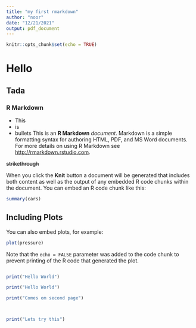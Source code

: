 ```yaml
---
title: "my first rmarkdown"
author: "noor"
date: "12/21/2021"
output: pdf_document
---
```


```r
knitr::opts_chunk$set(echo = TRUE)
```
# Hello
## Tada
### R Markdown
- This  
- is  
- bullets
This is an **R Markdown** *document*. Markdown is   a simple formatting syntax for authoring HTML, PDF, and MS Word documents. For more details on using R Markdown see <http://rmarkdown.rstudio.com>.

~~strikethrough~~


When you click the **Knit** button a document will be generated that includes both content as well as the output of any embedded R code chunks within the document. You can embed an R code chunk like this:

```r
summary(cars)
```

## Including Plots

You can also embed plots, for example:

```r
plot(pressure)
```

Note that the `echo = FALSE` parameter was added to the code chunk to prevent printing of the R code that generated the plot.
```r
```
```r
print("Hello World")
```
```r
print("Hello World")
```
```r
print("Comes om second page")
```




```r
```


```r
```
```r
print("Lets try this")
```

